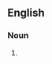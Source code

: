 ==English==

===Noun===
{{head|en|noun plural form|head=[[dwarf]] [[planet]]s}}

# {{plural of|dwarf planet|lang=en}}